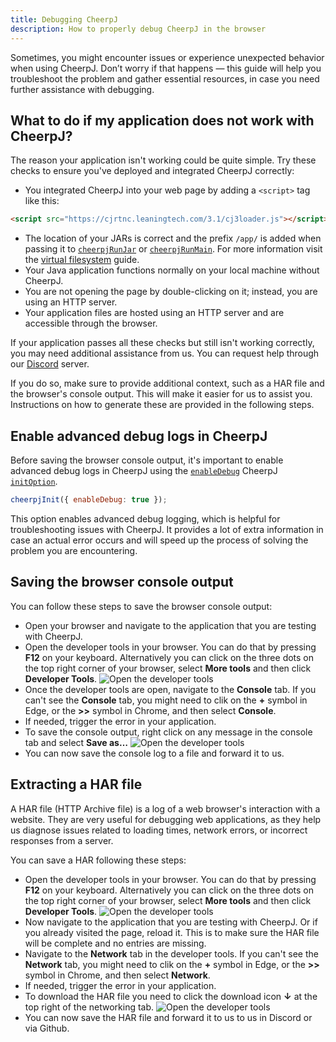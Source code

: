 ```yaml
---
title: Debugging CheerpJ
description: How to properly debug CheerpJ in the browser
---
```



Sometimes, you might encounter issues or experience unexpected behavior when using CheerpJ. Don’t worry if that happens — this guide will help you troubleshoot the problem and gather essential resources, in case you need further assistance with debugging.

## What to do if my application does not work with CheerpJ?

The reason your application isn't working could be quite simple. Try these checks to ensure you've deployed and integrated CheerpJ correctly:

- You integrated CheerpJ into your web page by adding a `<script>` tag like this:

```html
<script src="https://cjrtnc.leaningtech.com/3.1/cj3loader.js"></script>
```

- The location of your JARs is correct and the prefix `/app/` is added when passing it to [`cheerpjRunJar`] or [`cheerpjRunMain`]. For more information visit the [virtual filesystem] guide.
- Your Java application functions normally on your local machine without CheerpJ.
- You are not opening the page by double-clicking on it; instead, you are using an HTTP server.
- Your application files are hosted using an HTTP server and are accessible through the browser.

If your application passes all these checks but still isn't working correctly, you may need additional assistance from us. You can request help through our <a href={DISCORD_URL} target="_blank">Discord</a> server.

If you do so, make sure to provide additional context, such as a HAR file and the browser's console output. This will make it easier for us to assist you. Instructions on how to generate these are provided in the following steps.

## Enable advanced debug logs in CheerpJ

Before saving the browser console output, it's important to enable advanced debug logs in CheerpJ using the [`enableDebug`] CheerpJ [`initOption`].

```js
cheerpjInit({ enableDebug: true });
```

This option enables advanced debug logging, which is helpful for troubleshooting issues with CheerpJ. It provides a lot of extra information in case an actual error occurs and will speed up the process of solving the problem you are encountering.

## Saving the browser console output

You can follow these steps to save the browser console output:

- Open your browser and navigate to the application that you are testing with CheerpJ.
- Open the developer tools in your browser. You can do that by pressing **F12** on your keyboard. Alternatively you can click on the three dots on the top right corner of your browser, select **More tools** and then click **Developer Tools**.
  ![Open the developer tools](/docs/cheerpj3/assets/open-dev-tools.png)
- Once the developer tools are open, navigate to the **Console** tab. If you can't see the **Console** tab, you might need to clik on the **+** symbol in Edge, or the **>>** symbol in Chrome, and then select **Console**.
- If needed, trigger the error in your application.
- To save the console output, right click on any message in the console tab and select **Save as…**
  ![Open the developer tools](/docs/cheerpj3/assets/save-console.png)
- You can now save the console log to a file and forward it to us.

## Extracting a HAR file

A HAR file (HTTP Archive file) is a log of a web browser's interaction with a website. They are very useful for debugging web applications, as they help us diagnose issues related to loading times, network errors, or incorrect responses from a server.

You can save a HAR following these steps:

- Open the developer tools in your browser. You can do that by pressing **F12** on your keyboard. Alternatively you can click on the three dots on the top right corner of your browser, select **More tools** and then click **Developer Tools**.
  ![Open the developer tools](/docs/cheerpj3/assets/open-dev-tools.png)
- Now navigate to the application that you are testing with CheerpJ. Or if you already visited the page, reload it. This is to make sure the HAR file will be complete and no entries are missing.
- Navigate to the **Network** tab in the developer tools. If you can't see the **Network** tab, you might need to clik on the **+** symbol in Edge, or the **>>** symbol in Chrome, and then select **Network**.
- If needed, trigger the error in your application.
- To download the HAR file you need to click the download icon **↓** at the top right of the networking tab.
  ![Open the developer tools](/docs/cheerpj3/assets/network-tab.png)
- You can now save the HAR file and forward it to us to us in Discord or via Github.

[`cheerpjRunJar`]: /docs/reference/cheerpjRunJar
[`cheerpjRunMain`]: /docs/reference/cheerpjRunMain
[virtual filesystem]: /docs/guides/File-System-support
[`enableDebug`]: /docs/reference/cheerpjInit#enableDebug
[`initOption`]: /docs/reference/cheerpjInit
